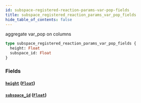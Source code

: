 ```yaml
---
id: subspace-registered-reaction-params-var-pop-fields
title: subspace_registered_reaction_params_var_pop_fields
hide_table_of_contents: false
---
```


aggregate var_pop on columns

```graphql
type subspace_registered_reaction_params_var_pop_fields {
  height: Float
  subspace_id: Float
}
```

### Fields

#### [`height`](#) ([`Float`](/07-graphql/scalars/float))

#### [`subspace_id`](#) ([`Float`](/07-graphql/scalars/float))
